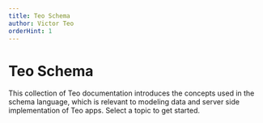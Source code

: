 ```yaml
---
title: Teo Schema
author: Victor Teo
orderHint: 1
---
```



# Teo Schema

This collection of Teo documentation introduces the concepts used in the schema
language, which is relevant to modeling data and server side implementation of 
Teo apps. Select a topic to get started.

<TableOfContents />